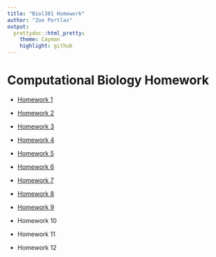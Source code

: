 ```yaml
---
title: "Biol381 Homework"
author: "Zoe Portlas"
output:
  prettydoc::html_pretty:
    theme: Cayman
    highlight: github
---
```



# Computational Biology Homework

* [Homework 1](homework1.html)

* [Homework 2](homework2.html)

* [Homework 3](BeamerHW.pdf)

* [Homework 4](homework4.html)

* [Homework 5](dplyrHW.html)

* [Homework 6](homework6.html)

* [Homework 7](homework7.html)

* [Homework 8](homework8.html)

* [Homework 9](homework9.html)

* Homework 10

* Homework 11

* Homework 12
